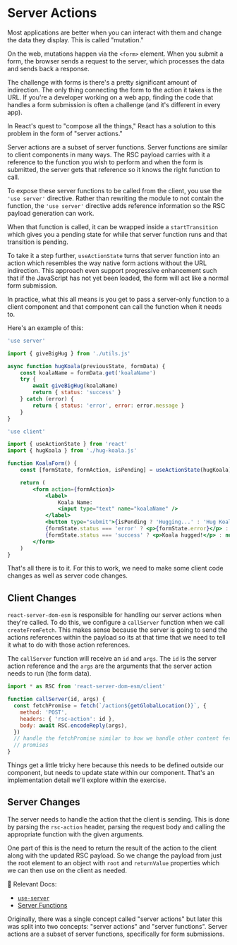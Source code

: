 # Server Actions

<EpicVideo url="https://www.epicreact.dev/workshops/react-server-components/intro-to-server-actions" />

Most applications are better when you can interact with them and change the data
they display. This is called "mutation."

On the web, mutations happen via the `<form>` element. When you submit a form,
the browser sends a request to the server, which processes the data and sends
back a response.

The challenge with forms is there's a pretty significant amount of indirection.
The only thing connecting the form to the action it takes is the URL. If you're
a developer working on a web app, finding the code that handles a form
submission is often a challenge (and it's different in every app).

In React's quest to "compose all the things," React has a solution to this
problem in the form of "server actions."

Server actions are a subset of server functions. Server functions are similar to
client components in many ways. The RSC payload carries with it a reference to
the function you wish to perform and when the form is submitted, the server gets
that reference so it knows the right function to call.

To expose these server functions to be called from the client, you use the
`'use server'` directive. Rather than rewriting the module to not contain the
function, the `'use server'` directive adds reference information so the RSC
payload generation can work.

When that function is called, it can be wrapped inside a `startTransition`
which gives you a pending state for while that server function runs and that
transition is pending.

To take it a step further, `useActionState` turns that server function into an
action which resembles the way native form actions without the URL indirection.
This approach even support progressive enhancement such that if the JavaScript
has not yet been loaded, the form will act like a normal form submission.

In practice, what this all means is you get to pass a server-only function to a
client component and that component can call the function when it needs to.

Here's an example of this:

```jsx filename=ui/hug-koala.js
'use server'

import { giveBigHug } from './utils.js'

async function hugKoala(previousState, formData) {
	const koalaName = formData.get('koalaName')
	try {
		await giveBigHug(koalaName)
		return { status: 'success' }
	} catch (error) {
		return { status: 'error', error: error.message }
	}
}
```

```jsx filename=ui/koala-form.js
'use client'

import { useActionState } from 'react'
import { hugKoala } from './hug-koala.js'

function KoalaForm() {
	const [formState, formAction, isPending] = useActionState(hugKoala)

	return (
		<form action={formAction}>
			<label>
				Koala Name:
				<input type="text" name="koalaName" />
			</label>
			<button type="submit">{isPending ? 'Hugging...' : 'Hug Koala'}</button>
			{formState.status === 'error' ? <p>{formState.error}</p> : null}
			{formState.status === 'success' ? <p>Koala hugged!</p> : null}
		</form>
	)
}
```

That's all there is to it. For this to work, we need to make some client code
changes as well as server code changes.

## Client Changes

`react-server-dom-esm` is responsible for handling our server actions when
they're called. To do this, we configure a `callServer` function when we call
`createFromFetch`. This makes sense because the server is going to send the
actions references within the payload so its at that time that we need to
tell it what to do with those action references.

The `callServer` function will receive an `id` and `args`. The `id` is the
server action reference and the `args` are the arguments that the server action
needs to run (the form data).

```js
import * as RSC from 'react-server-dom-esm/client'

function callServer(id, args) {
  const fetchPromise = fetch(`/action${getGlobalLocation()}`, {
    method: 'POST',
    headers: { 'rsc-action': id },
    body: await RSC.encodeReply(args),
  })
  // handle the fetchPromise similar to how we handle other content fetch
  // promises
}
```

Things get a little tricky here because this needs to be defined outside our
component, but needs to update state within our component. That's an
implementation detail we'll explore within the exercise.

## Server Changes

The server needs to handle the action that the client is sending. This is done
by parsing the `rsc-action` header, parsing the request body and calling the
appropriate function with the given arguments.

One part of this is the need to return the result of the action to the client
along with the updated RSC payload. So we change the payload from just the root
element to an object with `root` and `returnValue` properties which we can then
use on the client as needed.

📜 Relevant Docs:

- [`use-server`](https://react.dev/reference/react/use-server)
- [Server Functions](https://19.react.dev/reference/rsc/server-functions)

<callout-warning>
	Originally, there was a single concept called "server actions" but later this
	was split into two concepts: "server actions" and "server functions". Server
	actions are a subset of server functions, specifically for form submissions.
</callout-warning>

